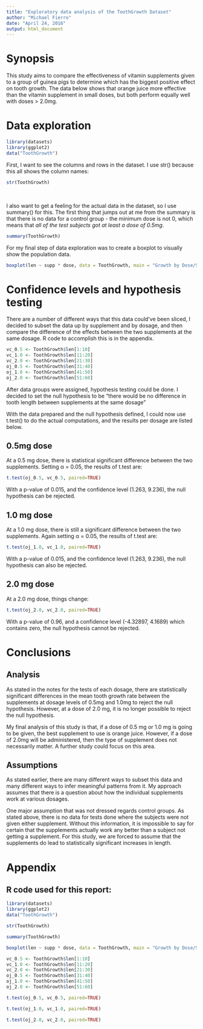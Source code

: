 ```yaml
---
title: "Exploratory data analysis of the ToothGrowth Dataset"
author: "Michael Fierro"
date: "April 24, 2016"
output: html_document
---
```


# Synopsis
This study aims to compare the effectiveness of vitamin supplements given to a group of guinea pigs to determine which has the biggest positive effect on tooth growth. The data below shows that orange juice more effective than the vitamin supplement in small doses, but both perform equally well with doses > 2.0mg.

# Data exploration
```r
library(datasets)
library(ggplot2)
data("ToothGrowth")
```


First, I want to see the columns and rows in the dataset. I use str() because this all shows the column names:
```r
str(ToothGrowth)
```

&nbsp;

I also want to get a feeling for the actual data in the dataset, so I use summary() for this. The first thing that jumps out at me from the summary is that there is no data for a control group - the minimum dose is not 0, which means that *all of the test subjects got at least a dose of 0.5mg*.
```r
summary(ToothGrowth)
```

For my final step of data exploration was to create a boxplot to visually show the population data.
```r
boxplot(len ~ supp * dose, data = ToothGrowth, main = "Growth by Dose/Supplement", ylab = "Length of teeth", xlab = "Dose/Supplement", col = c("orange","red"))
```

# Confidence levels and hypothesis testing
There are a number of different ways that this data could've been sliced, I decided to subset the data up by supplement and by dosage, and then compare the difference of the effects between the two supplements at the same dosage. R code to accomplish this is in the appendix.

```r
vc_0.5 <- ToothGrowth$len[1:10]
vc_1.0 <- ToothGrowth$len[11:20]
vc_2.0 <- ToothGrowth$len[21:30]
oj_0.5 <- ToothGrowth$len[31:40]
oj_1.0 <- ToothGrowth$len[41:50]
oj_2.0 <- ToothGrowth$len[51:60]
```

After data groups were assigned, hypothesis testing could be done. I decided to set the null hypothesis to be "there would be no difference in tooth length between supplements at the same dosage "

With the data prepared and the null hypothesis defined, I could now use t.test() to do the actual computations, and the results per dosage are listed below.

## 0.5mg dose 
At a 0.5 mg dose, there is statistical significant difference between the two supplements. Setting α = 0.05, the results of t.test are:

```r
t.test(oj_0.5, vc_0.5, paired=TRUE)
```

With a p-value of 0.015, and the confidence level (1.263, 9.236), the null hypothesis can be rejected.

## 1.0 mg dose 
At a 1.0 mg dose, there is still a significant difference between the two supplements. Again setting α = 0.05, the results of t.test are:

```r
t.test(oj_1.0, vc_1.0, paired=TRUE)
```

With a p-value of 0.015, and the confidence level (1.263, 9.236), the null hypothesis can also be rejected.

## 2.0 mg dose
At a 2.0 mg dose, things change:

```r
t.test(oj_2.0, vc_2.0, paired=TRUE)
```

With a p-value of 0.96, and a confidence level (-4.32897, 4.1689) which contains zero, the null hypothesis cannot be rejected.

# Conclusions

## Analysis
As stated in the notes for the tests of each dosage, there are statistically significant differences in the mean tooth growth rate  between the supplements at dosage levels of 0.5mg and 1.0mg to reject the null hypothesis. However, at a dose of 2.0 mg, it is no longer possible to reject the null hypothesis.

My final analysis of this study is that, if a dose of 0.5 mg or 1.0 mg is going to be given, the best supplement to use is orange juice. However, if a dose of 2.0mg will be administered, then the type of supplement does not necessarily matter. A further study could focus on this area.

## Assumptions
As stated earlier, there are many different ways to subset this data and many different ways to infer meaningful patterns from it. My approach assumes that there is a question about how the individual supplements work at various dosages.

One major assumption that was not dressed regards control groups. As stated above, there is no data for tests done where the subjects were not given either supplement. Without this information, it is impossible to say for certain that the supplements actually work any better than a subject not getting a supplement. For this study, we are forced to assume that the supplements do lead to statistically significant increases in length.

# Appendix
## R code used for this report:
```r
library(datasets)
library(ggplot2)
data("ToothGrowth")
```
```r
str(ToothGrowth)
```
```r
summary(ToothGrowth)
```
```r
boxplot(len ~ supp * dose, data = ToothGrowth, main = "Growth by Dose/Supplement", ylab = "Length of teeth", xlab = "Dose/Supplement", col = c("orange","red"))
```
```r
vc_0.5 <- ToothGrowth$len[1:10]
vc_1.0 <- ToothGrowth$len[11:20]
vc_2.0 <- ToothGrowth$len[21:30]
oj_0.5 <- ToothGrowth$len[31:40]
oj_1.0 <- ToothGrowth$len[41:50]
oj_2.0 <- ToothGrowth$len[51:60]
```
```r
t.test(oj_0.5, vc_0.5, paired=TRUE)
```
```r
t.test(oj_1.0, vc_1.0, paired=TRUE)
```
```r
t.test(oj_2.0, vc_2.0, paired=TRUE)
```

